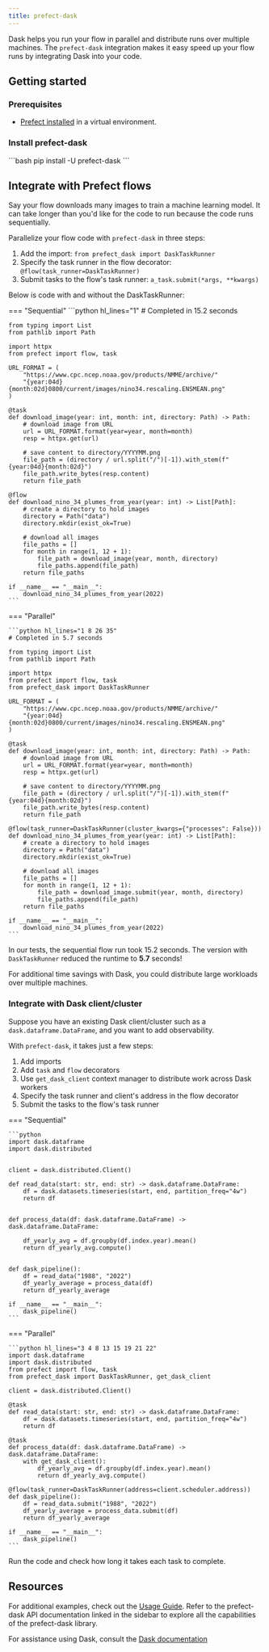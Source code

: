 ```yaml
---
title: prefect-dask
---
```


Dask helps you run your flow in parallel and distribute runs over multiple machines.
The `prefect-dask` integration makes it easy speed up your flow runs by integrating Dask into your code.

## Getting started

### Prerequisites

- [Prefect installed](https://docs.prefect.io/latest/getting-started/installation/) in a virtual environment.

### Install prefect-dask

<div class="terminal">
```bash
pip install -U prefect-dask
```
</div>

## Integrate with Prefect flows

Say your flow downloads many images to train a machine learning model.
It can take longer than you'd like for the code to run because the code runs sequentially.

Parallelize your flow code with `prefect-dask` in three steps:

1. Add the import: `from prefect_dask import DaskTaskRunner`
2. Specify the task runner in the flow decorator: `@flow(task_runner=DaskTaskRunner)`
3. Submit tasks to the flow's task runner: `a_task.submit(*args, **kwargs)`

Below is code with and without the DaskTaskRunner:

=== "Sequential"
    ```python hl_lines="1"
    # Completed in 15.2 seconds

    from typing import List
    from pathlib import Path

    import httpx
    from prefect import flow, task

    URL_FORMAT = (
        "https://www.cpc.ncep.noaa.gov/products/NMME/archive/"
        "{year:04d}{month:02d}0800/current/images/nino34.rescaling.ENSMEAN.png"
    )

    @task
    def download_image(year: int, month: int, directory: Path) -> Path:
        # download image from URL
        url = URL_FORMAT.format(year=year, month=month)
        resp = httpx.get(url)

        # save content to directory/YYYYMM.png
        file_path = (directory / url.split("/")[-1]).with_stem(f"{year:04d}{month:02d}")
        file_path.write_bytes(resp.content)
        return file_path

    @flow
    def download_nino_34_plumes_from_year(year: int) -> List[Path]:
        # create a directory to hold images
        directory = Path("data")
        directory.mkdir(exist_ok=True)

        # download all images
        file_paths = []
        for month in range(1, 12 + 1):
            file_path = download_image(year, month, directory)
            file_paths.append(file_path)
        return file_paths

    if __name__ == "__main__":
        download_nino_34_plumes_from_year(2022)
    ```

=== "Parallel"

    ```python hl_lines="1 8 26 35"
    # Completed in 5.7 seconds

    from typing import List
    from pathlib import Path

    import httpx
    from prefect import flow, task
    from prefect_dask import DaskTaskRunner

    URL_FORMAT = (
        "https://www.cpc.ncep.noaa.gov/products/NMME/archive/"
        "{year:04d}{month:02d}0800/current/images/nino34.rescaling.ENSMEAN.png"
    )

    @task
    def download_image(year: int, month: int, directory: Path) -> Path:
        # download image from URL
        url = URL_FORMAT.format(year=year, month=month)
        resp = httpx.get(url)

        # save content to directory/YYYYMM.png
        file_path = (directory / url.split("/")[-1]).with_stem(f"{year:04d}{month:02d}")
        file_path.write_bytes(resp.content)
        return file_path

    @flow(task_runner=DaskTaskRunner(cluster_kwargs={"processes": False}))
    def download_nino_34_plumes_from_year(year: int) -> List[Path]:
        # create a directory to hold images
        directory = Path("data")
        directory.mkdir(exist_ok=True)

        # download all images
        file_paths = []
        for month in range(1, 12 + 1):
            file_path = download_image.submit(year, month, directory)
            file_paths.append(file_path)
        return file_paths

    if __name__ == "__main__":
        download_nino_34_plumes_from_year(2022)
    ```

In our tests, the sequential flow run took 15.2 seconds.
The version with `DaskTaskRunner` reduced the runtime to **5.7** seconds!

For additional time savings with Dask, you could distribute large workloads over multiple machines.

### Integrate with Dask client/cluster

Suppose you have an existing Dask client/cluster such as a `dask.dataframe.DataFrame`, and you want to add observability.

With `prefect-dask`, it takes just a few steps:

1. Add imports
2. Add `task` and `flow` decorators
3. Use `get_dask_client` context manager to distribute work across Dask workers
4. Specify the task runner and client's address in the flow decorator
5. Submit the tasks to the flow's task runner

=== "Sequential"

    ```python
    import dask.dataframe
    import dask.distributed


    client = dask.distributed.Client()

    def read_data(start: str, end: str) -> dask.dataframe.DataFrame:
        df = dask.datasets.timeseries(start, end, partition_freq="4w")
        return df


    def process_data(df: dask.dataframe.DataFrame) -> dask.dataframe.DataFrame:

        df_yearly_avg = df.groupby(df.index.year).mean()
        return df_yearly_avg.compute()


    def dask_pipeline():
        df = read_data("1988", "2022")
        df_yearly_average = process_data(df)
        return df_yearly_average

    if __name__ == "__main__":
        dask_pipeline()
    ```

=== "Parallel"

    ```python hl_lines="3 4 8 13 15 19 21 22"
    import dask.dataframe
    import dask.distributed
    from prefect import flow, task
    from prefect_dask import DaskTaskRunner, get_dask_client

    client = dask.distributed.Client()

    @task
    def read_data(start: str, end: str) -> dask.dataframe.DataFrame:
        df = dask.datasets.timeseries(start, end, partition_freq="4w")
        return df

    @task
    def process_data(df: dask.dataframe.DataFrame) -> dask.dataframe.DataFrame:
        with get_dask_client():
            df_yearly_avg = df.groupby(df.index.year).mean()
            return df_yearly_avg.compute()

    @flow(task_runner=DaskTaskRunner(address=client.scheduler.address))
    def dask_pipeline():
        df = read_data.submit("1988", "2022")
        df_yearly_average = process_data.submit(df)
        return df_yearly_average

    if __name__ == "__main__":
        dask_pipeline()
    ```

Run the code and check how long it takes each task to complete.

## Resources

For additional examples, check out the [Usage Guide](/usage_guide/).
Refer to the prefect-dask API documentation linked in the sidebar to explore all the capabilities of the prefect-dask library.

For assistance using Dask, consult the [Dask documentation](https://docs.dask.org/en/stable/)
